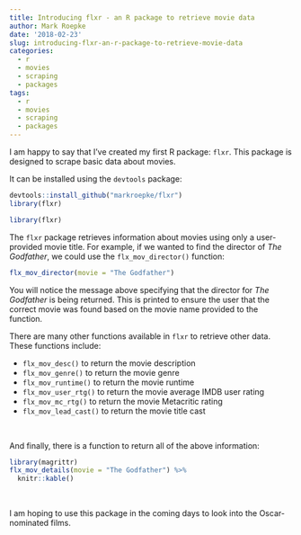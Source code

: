---
title: Introducing flxr - an R package to retrieve movie data
author: Mark Roepke
date: '2018-02-23'
slug: introducing-flxr-an-r-package-to-retrieve-movie-data
categories:
  - r
  - movies
  - scraping
  - packages
tags:
  - r
  - movies
  - scraping
  - packages
---

I am happy to say that I've created my first R package: `flxr`. This package is designed to scrape basic data about movies.

It can be installed using the `devtools` package:

```{r eval = FALSE}
devtools::install_github("markroepke/flxr")
library(flxr)
```

```{r echo = FALSE}
library(flxr)
```

The `flxr` package retrieves information about movies using only a user-provided movie title. For example, if we wanted to find the director of _The Godfather_, we could use the `flx_mov_director()` function:

```{r}
flx_mov_director(movie = "The Godfather")
```

You will notice the message above specifying that the director for _The Godfather_ is being returned. This is printed to ensure the user that the correct movie was found based on the movie name provided to the function.

There are many other functions available in `flxr` to retrieve other data. These functions include:

* `flx_mov_desc()` to return the movie description
* `flx_mov_genre()` to return the movie genre
* `flx_mov_runtime()` to return the movie runtime
* `flx_mov_user_rtg()` to return the movie average IMDB user rating
* `flx_mov_mc_rtg()` to return the movie Metacritic rating
* `flx_mov_lead_cast()` to return the movie title cast

<br>

And finally, there is a function to return all of the above information:

```{r}
library(magrittr)
flx_mov_details(movie = "The Godfather") %>%
  knitr::kable()
```

<br>

I am hoping to use this package in the coming days to look into the Oscar-nominated films.